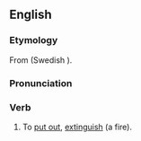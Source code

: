 ==English==
===Etymology===
From {{ON.}} {{term|slokna}} (Swedish {{term|slockna}}).

===Pronunciation===
{{IPA|/ˈslɒkən/}}

===Verb===
{{en-verb}}

# {{context|transitive|dialectal}} To [[put out]], [[extinguish]] (a fire).